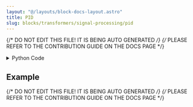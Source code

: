```yaml
---
layout: "@/layouts/block-docs-layout.astro"
title: PID
slug: blocks/transformers/signal-processing/pid
---
```


{/* DO NOT EDIT THIS FILE! IT IS BEING AUTO GENERATED */}
{/* PLEASE REFER TO THE CONTRIBUTION GUIDE ON THE DOCS PAGE */}


<PythonDocsDisplay docstring={docstring} />

<details>
<summary>Python Code</summary>

```python
from numpy import zeros, append, ndarray
from flojoy import flojoy, Scalar, DefaultParams, SmallMemory

memory_key = "pid-info"


@flojoy(inject_node_metadata=True)
def PID(
    single_input: Scalar,
    default_params: DefaultParams,
    Kp: float = 5,
    Ki: float = 0.0143,
    Kd: float = 356.25,
) -> Scalar:
    """The PID node acts like a PID function.

    The returned value will be modified according to the PID parameters Kp, Ki, and Kd.

    Inputs
    ------
    single_input : Scalar
        The data to apply the PID function to.

    Parameters
    ----------
    Kp : float
        The proprotional PID parameter.
    Ki : float
        The integral PID parameter.
    Kd : float
        The derivative PID parameter.

    Returns
    -------
    Scalar
        c: The PID function output.
    """

    # First let's get the parameters that won't change
    node_id = default_params.node_id
    # Now we need some memory! We need to keep track of the running
    # integral value of the inputs (regulation errors), as well as
    # the previous 3 values of the regulation error
    data = SmallMemory().read_memory(node_id, memory_key)
    if data is None:
        initialize = True
    elif type(data) == ndarray:
        initialize = False
    else:
        raise TypeError("Issue reading memory from REDIS.")
    integral: int = 0 if initialize else data[0]
    regulation_error_primes = zeros(3) if initialize else data[1:]
    regulation_error = single_input.c

    integral: float = integral + 0.5 * Ki * (
        regulation_error + regulation_error_primes[0]
    )
    output_signal = -1 * (
        Kp * regulation_error
        + integral
        + 0.1667
        * Kd
        * (
            regulation_error
            - regulation_error_primes[2]
            + 3.0 * (regulation_error_primes[0] - regulation_error_primes[1])
        )
    )
    regulation_error_primes[2] = regulation_error_primes[1]
    regulation_error_primes[1] = regulation_error_primes[0]
    regulation_error_primes[0] = regulation_error

    # Now write to memory ...
    SmallMemory().write_to_memory(
        node_id, memory_key, append(integral, regulation_error_primes)
    )

    # ... and return the result
    return Scalar(c=output_signal)

```

[Find this Flojoy Block on GitHub](https://github.com/flojoy-ai/blocks/blob/main/blocks/TRANSFORMERS/SIGNAL_PROCESSING/PID/PID.py)

</details>

## Example


<GetHelpWidget />


<AppDisplay app={app} blockName="PID" client:visible />


<Example />

{/* DO NOT EDIT THIS FILE! IT IS BEING AUTO GENERATED */}
{/* PLEASE REFER TO THE CONTRIBUTION GUIDE ON THE DOCS PAGE */}
